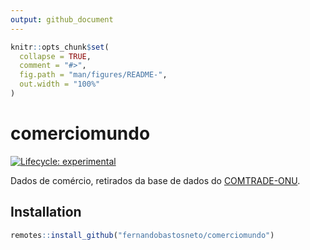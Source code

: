 ```yaml
---
output: github_document
---
```


<!-- README.md is generated from README.Rmd. Please edit that file -->

```r
knitr::opts_chunk$set(
  collapse = TRUE,
  comment = "#>",
  fig.path = "man/figures/README-",
  out.width = "100%"
)
```

# comerciomundo

<!-- badges: start -->
[![Lifecycle: experimental](https://img.shields.io/badge/lifecycle-experimental-orange.svg)](https://www.tidyverse.org/lifecycle/#experimental)
<!-- badges: end -->

Dados de comércio, retirados da base de dados do [COMTRADE-ONU](https://comtrade.un.org/).

## Installation

``` r
remotes::install_github("fernandobastosneto/comerciomundo")
```

